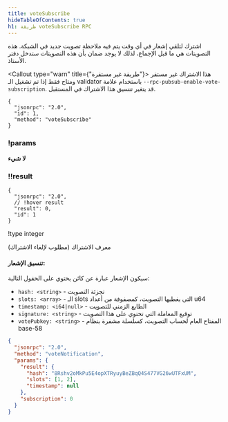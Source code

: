 ```yaml
---
title: voteSubscribe
hideTableOfContents: true
h1: طريقة voteSubscribe RPC
---
```


اشترك لتلقي إشعار في أي وقت يتم فيه ملاحظة تصويت جديد في الشبكة. هذه التصويتات
هي ما قبل الإجماع، لذلك لا يوجد ضمان بأن هذه التصويتات ستدخل دفتر الأستاذ.

<Callout type="warn" title={"طريقة غير مستقرة"}>
  هذا الاشتراك غير مستقر ومتاح فقط إذا تم تشغيل الـ validator باستخدام علامة
  `--rpc-pubsub-enable-vote-subscription`. قد يتغير تنسيق هذا الاشتراك في
  المستقبل.
</Callout>

<APIMethod>

```jsonc !!request
{
  "jsonrpc": "2.0",
  "id": 1,
  "method": "voteSubscribe"
}
```

### !params

**لا شيء**

### !!result

```jsonc !response
{
  "jsonrpc": "2.0",
  // !hover result
  "result": 0,
  "id": 1
}
```

!type integer

معرف الاشتراك (مطلوب لإلغاء الاشتراك)

</APIMethod>

#### تنسيق الإشعار:

سيكون الإشعار عبارة عن كائن يحتوي على الحقول التالية:

- `hash: <string>` - تجزئة التصويت
- `slots: <array>` - الـ slots التي يغطيها التصويت، كمصفوفة من أعداد u64
- `timestamp: <i64|null>` - الطابع الزمني للتصويت
- `signature: <string>` - توقيع المعاملة التي تحتوي على هذا التصويت
- `votePubkey: <string>` - المفتاح العام لحساب التصويت، كسلسلة مشفرة بنظام
  base-58

```json
{
  "jsonrpc": "2.0",
  "method": "voteNotification",
  "params": {
    "result": {
      "hash": "8Rshv2oMkPu5E4opXTRyuyBeZBqQ4S477VG26wUTFxUM",
      "slots": [1, 2],
      "timestamp": null
    },
    "subscription": 0
  }
}
```
